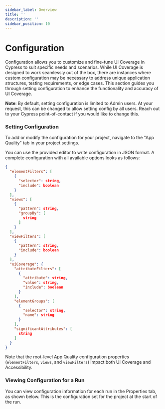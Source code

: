 ```yaml
---
sidebar_label: Overview
title: ''
description: ''
sidebar_position: 10
---
```


# Configuration

<UICovAddon />

Configuration allows you to customize and fine-tune UI Coverage in Cypress to suit specific needs and scenarios. While UI Coverage is designed to work seamlessly out of the box, there are instances where custom configuration may be necessary to address unique application structures, testing requirements, or edge cases. This section guides you through setting configuration to enhance the functionality and accuracy of UI Coverage.

**Note**: By default, setting configuration is limited to Admin users. At your request, this can be changed to allow setting config by all users. Reach out to your Cypress point-of-contact if you would like to change this.

### Setting Configuration

To add or modify the configuration for your project, navigate to the "App Quality" tab in your project settings.

<DocsImage
  src="/img/ui-coverage/configuration/cypress-ui-coverage-configuration-editor.png"
  alt="The Cypress Cloud UI showing the configuration editor"
/>

You can use the provided editor to write configuration in JSON format. A complete configuration with all available options looks as follows:

```json
{
  "elementFilters": [
    {
      "selector": string,
      "include": boolean
    }
  ],
  "views": [
    {
      "pattern": string,
      "groupBy": [
        string
      ]
    }
  ],
  "viewFilters": [
    {
      "pattern": string,
      "include": boolean
    }
  ],
  "uiCoverage": {
    "attributeFilters": [
      {
        "attribute": string,
        "value": string,
        "include": boolean
      }
    ],
    "elementGroups": [
      {
        "selector": string,
        "name": string
      }
    ],
    "significantAttributes": [
      string
    ]
  }
}
```

Note that the root-level App Quality configuration properties (`elementFilters`, `views`, and `viewFilters`) impact both UI Coverage and Accessibility.

### Viewing Configuration for a Run

You can view configuration information for each run in the Properties tab, as shown below. This is the configuration set for the project at the start of the run.

<DocsImage
  src="/img/accessibility/configuration/cypress-cloud-properties-tab-application-quality-config.png"
  alt="The properties tab for a run, with an Application Quality section at the bottom"
/>
